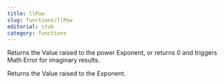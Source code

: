 ```yaml
---
title: llPow
slug: functions/llPow
editorial: stub
category: functions
---
```


<LSLFunction name="llPow"/>

Returns the Value raised to the power Exponent, or returns 0 and triggers Math Error for imaginary results.

Returns the Value raised to the Exponent.
